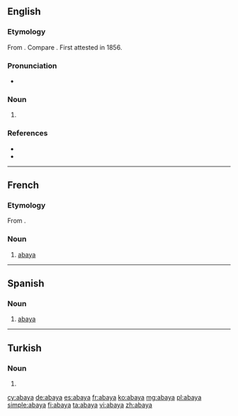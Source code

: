 ==English==
{{wikipedia}}

===Etymology===
From {{etyl|ar|en}} {{term|عبايَة|lang=ar}}. Compare {{term|aba|lang=en}}. First attested in 1856.

===Pronunciation===
* {{a|GenAm}} {{IPA|/əˈbeɪ.jə/|lang=en}}

===Noun===
{{en-noun}}

# {{synonym of|aba|lang=en}}

===References===
* {{R:MW3 1976}}
* {{R:SOED5|page=2}}

----

==French==

===Etymology===
From {{etyl|ar|fr}} {{term|عبايَة|lang=ar}}.

===Noun===
{{fr-noun|f}}

# [[#English|abaya]]

----

==Spanish==

===Noun===
{{es-noun|f}}

# [[#English|abaya]]

----

==Turkish==

===Noun===
{{head|tr|noun form}}

# {{inflection of|aba||dat|s|lang=tr}}

[[cy:abaya]]
[[de:abaya]]
[[es:abaya]]
[[fr:abaya]]
[[ko:abaya]]
[[mg:abaya]]
[[pl:abaya]]
[[simple:abaya]]
[[fi:abaya]]
[[ta:abaya]]
[[vi:abaya]]
[[zh:abaya]]